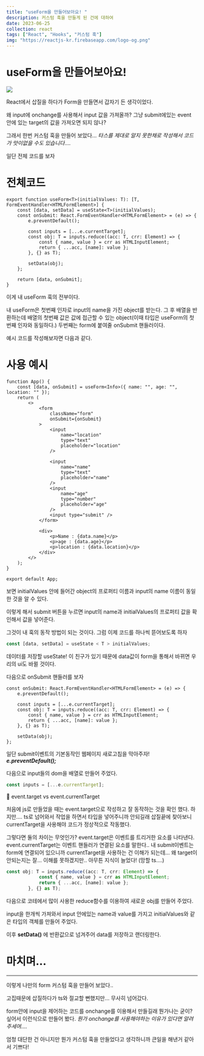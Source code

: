 ```yaml
---
title: "useForm을 만들어보아요! "
description: 커스텀 훅을 만들게 된 건에 대하여
date: 2023-06-25
collection: react
tags: ["React", "Hooks", "커스텀 훅"]
img: "https://reactjs-kr.firebaseapp.com/logo-og.png"
---
```


# useForm을 만들어보아요!

![](https://upload.wikimedia.org/wikipedia/ko/4/4a/%EC%8B%A0%EC%A7%B1%EA%B5%AC.png)

React에서 삽질을 하다가 Form을 만들면서 갑자기 든 생각이었다.

왜 input에 onchange를 사용해서 input 값을 가져올까? 그냥 submit에있는 event 안에 있는 target의 값을 가져오면 되지 않나?

그래서 한번 커스텀 훅을 만들어 보았다… _타스를 제대로 알지 못한채로 작성해서 코드가 맛이없을 수도 있습니다…._

일단 전체 코드를 보자

# 전체코드

```tsx
export function useForm<T>(initialValues: T): [T, FormEventHandler<HTMLFormElement>] {
    const [data, setData] = useState<T>(initialValues);
    const onSubmit: React.FormEventHandler<HTMLFormElement> = (e) => {
        e.preventDefault();

        const inputs = [...e.currentTarget];
        const obj: T = inputs.reduce((acc: T, crr: Element) => {
            const { name, value } = crr as HTMLInputElement;
            return { ...acc, [name]: value };
        }, {} as T);

        setData(obj);
    };

    return [data, onSubmit];
}
```

이게 내 useForm 훅의 전부이다.

내 useForm은 첫번째 인자로 input의 name을 가진 object를 받는다. 그 후 배열을 반환하는데 배열의 첫번째 값은 값에 접근할 수 있는 object(이때 타입은 useForm의 첫번째 인자와 동일하다.) 두번째는 form에 붙여줄 onSubmit 핸들러이다.

예시 코드를 작성해보자면 다음과 같다.

# 사용 예시

```tsx
function App() {
    const [data, onSubmit] = useForm<Info>({ name: "", age: "", location: "" });
    return (
        <>
            <form
                className="form"
                onSubmit={onSubmit}
            >
                <input
                    name="location"
                    type="text"
                    placeholder="location"
                />

                <input
                    name="name"
                    type="text"
                    placeholder="name"
                />
                <input
                    name="age"
                    type="number"
                    placeholder="age"
                />
                <input type="submit" />
            </form>

            <div>
                <p>Name : {data.name}</p>
                <p>age : {data.age}</p>
                <p>location : {data.location}</p>
            </div>
        </>
    );
}

export default App;
```

보면 initialValues 안에 들어간 object의 프로퍼티 이름과 input의 name 이름이 동일한 것을 알 수 있다.

이렇게 해서 submit 버튼을 누르면 input의 name과 initialValues의 프로퍼티 값을 확인해서 값을 넣어준다.

그것이 내 훅의 동작 방법이 되는 것이다. 그럼 이제 코드를 하나씩 뜯어보도록 하자

```jsx
const [data, setData] = useState < T > initialValues;
```

데이터를 저장할 useState! 이 친구가 있기 때문에 data값이 form을 통해서 바뀌면 우리의 ui도 바뀔 것이다.

다음으로 onSubmit 핸들러를 보자

```tsx
const onSubmit: React.FormEventHandler<HTMLFormElement> = (e) => {
    e.preventDefault();

    const inputs = [...e.currentTarget];
    const obj: T = inputs.reduce((acc: T, crr: Element) => {
        const { name, value } = crr as HTMLInputElement;
        return { ...acc, [name]: value };
    }, {} as T);

    setData(obj);
};
```

일단 submit이벤트의 기본동작인 웹페이지 새로고침을 막아주자! **_e.preventDefault();_**

다음으로 input들의 dom을 배열로 만들어 주었다.

```jsx
const inputs = [...e.currentTarget];
```

<aside className="shadowBottom my-10 py-[20px] px-[10px] dark:bg-[#1E1E1E] bg-[#efefef] rounded-[10px]">
📌 event.target vs event.currentTarget

처음에 js로 만들었을 때는 event.target으로 작성하고 잘 동작하는 것을 확인 했다. 하지만…. ts로 넘어와서 작업을 하면서 타입을 넣어주니까 안되길래 삽질끝에 찾아보니 currentTarget을 사용해야 코드가 정상적으로 작동했다.

그렇다면 둘의 차이는 무엇인가?
event.target은 이벤트를 트리거한 요소를 나타낸다. event.currentTarget는 이벤트 핸들러가 연결된 요소를 말한다.. 내 submit이벤트는 form에 연결되어 있으니까 currentTarget을 사용하는 건 이해가 되는데… 왜 target이 안되는지는 잘… 이해를 못하겠지만.. 아무튼 지식이 늘었다! (망할 ts….)

</aside>

```jsx
const obj: T = inputs.reduce((acc: T, crr: Element) => {
            const { name, value } = crr as HTMLInputElement;
            return { ...acc, [name]: value };
        }, {} as T);
```

다음으로 코테에서 많이 사용한 reduce함수를 이용하여 새로운 obj를 만들어 주었다.

input을 한개씩 가져와서 input 안에있는 name과 value를 가지고 initialValues와 같은 타입의 객체를 만들어 주었다.

이후 **setData()** 에 반환값으로 넘겨주어 data를 저장하고 랜더링한다.

# 마치며…

---

이렇게 나만의 form 커스텀 훅을 만들어 보았다..

고집때문에 삽질하다가 ts와 절교할 뻔했지만… 무사히 넘어갔다.

form안에 input을 제어하는 코드를 onchange를 이용해서 만들길래 뭔가나는 굳이? 싶어서 이런식으로 만들어 봤다. _뭔가 onchange를 사용해야하는 이유가 있다면 알려주세여…._

엄청 대단한 건 아니지만 뭔가 커스텀 훅을 만들었다고 생각하니까 큰일을 해낸거 같아서 기쁘다!
